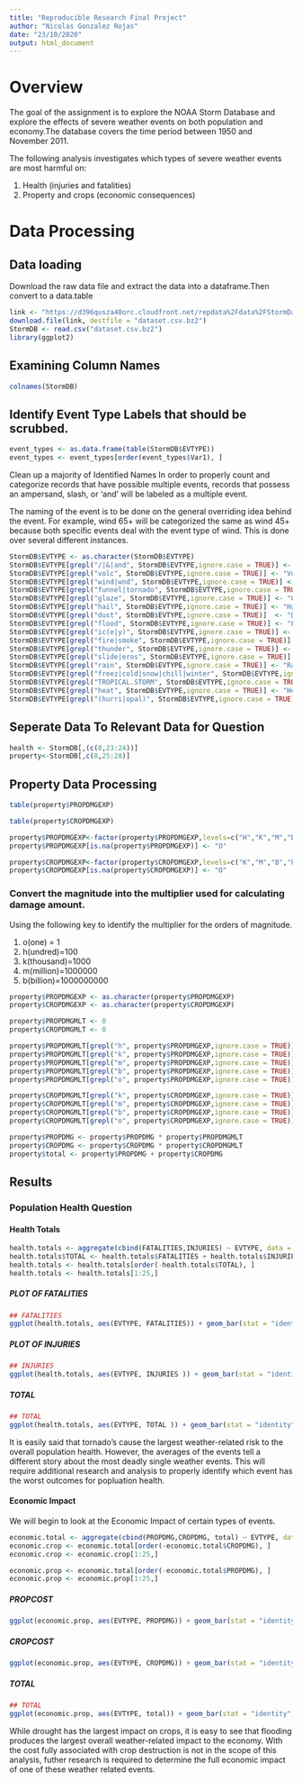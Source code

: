 ```yaml
---
title: "Reproducible Research Final Project"
author: "Nicolas Gonzalez Rojas"
date: "23/10/2020"
output: html_document
---
```


# Overview
The goal of the assignment is to explore the NOAA Storm Database and explore the effects of severe weather events on both population and economy.The database covers the time period between 1950 and November 2011.

The following analysis investigates which types of severe weather events are most harmful on:

1. Health (injuries and fatalities)
2. Property and crops (economic consequences)

# Data Processing
## Data loading

Download the raw data file and extract the data into a dataframe.Then convert to a data.table

```r
link <- "https://d396qusza40orc.cloudfront.net/repdata%2Fdata%2FStormData.csv.bz2"
download.file(link, destfile = "dataset.csv.bz2")
StormDB <- read.csv("dataset.csv.bz2")
library(ggplot2)
```

## Examining Column Names
```r
colnames(StormDB)
```

## Identify Event Type Labels that should be scrubbed.
```r
event_types <- as.data.frame(table(StormDB$EVTYPE))
event_types <- event_types[order(event_types$Var1), ]
```

Clean up a majority of Identified Names In order to properly count and categorize records that have possible multiple events, records that possess an ampersand, slash, or 'and' will be labeled as a multiple event.

The naming of the event is to be done on the general overriding idea behind the event. For example, wind 65+ will be categorized the same as wind 45+ because both specific events deal with the event type of wind. This is done over several different instances.

```r
StormDB$EVTYPE <- as.character(StormDB$EVTYPE)
StormDB$EVTYPE[grepl("/|&|and", StormDB$EVTYPE,ignore.case = TRUE)] <- "Multiple Event"
StormDB$EVTYPE[grepl("volc", StormDB$EVTYPE,ignore.case = TRUE)] <- "Volcano"
StormDB$EVTYPE[grepl("wind|wnd", StormDB$EVTYPE,ignore.case = TRUE)] <- "WIND"
StormDB$EVTYPE[grepl("funnel|tornado", StormDB$EVTYPE,ignore.case = TRUE)] <- "Tornado"
StormDB$EVTYPE[grepl("glaze", StormDB$EVTYPE,ignore.case = TRUE)] <- "Glaze"
StormDB$EVTYPE[grepl("hail", StormDB$EVTYPE,ignore.case = TRUE)] <- "Hail"
StormDB$EVTYPE[grepl("dust", StormDB$EVTYPE,ignore.case = TRUE)]  <- "DUST"
StormDB$EVTYPE[grepl("flood", StormDB$EVTYPE,ignore.case = TRUE)] <- "FLOOD"
StormDB$EVTYPE[grepl("ic(e|y)", StormDB$EVTYPE,ignore.case = TRUE)] <- "Ice"
StormDB$EVTYPE[grepl("fire|smoke", StormDB$EVTYPE,ignore.case = TRUE)] <- "FIRE"
StormDB$EVTYPE[grepl("thunder", StormDB$EVTYPE,ignore.case = TRUE)] <- "Thunder Storm"
StormDB$EVTYPE[grepl("slide|eros", StormDB$EVTYPE,ignore.case = TRUE)] <- "Erosion"
StormDB$EVTYPE[grepl("rain", StormDB$EVTYPE,ignore.case = TRUE)] <- "Rain"
StormDB$EVTYPE[grepl("freez|cold|snow|chill|winter", StormDB$EVTYPE,ignore.case = TRUE)] <- "Cold Weather"
StormDB$EVTYPE[grepl("TROPICAL.STORM", StormDB$EVTYPE,ignore.case = TRUE)] <- "TROPICAL STORM"
StormDB$EVTYPE[grepl("heat", StormDB$EVTYPE,ignore.case = TRUE)] <- "Heat"
StormDB$EVTYPE[grepl("(hurri|opal)", StormDB$EVTYPE,ignore.case = TRUE)] <- "Hurricane"

```

## Seperate Data To Relevant Data for Question
```r
health <- StormDB[,(c(8,23:24))]
property<-StormDB[,c(8,25:28)]
```

## Property Data Processing
```r
table(property$PROPDMGEXP)
```

```r
table(property$CROPDMGEXP)
```

```r
property$PROPDMGEXP<-factor(property$PROPDMGEXP,levels=c("H","K","M","B","h","m","O"))
property$PROPDMGEXP[is.na(property$PROPDMGEXP)] <- "O"

property$CROPDMGEXP<-factor(property$CROPDMGEXP,levels=c("K","M","B","k","m","O"))
property$CROPDMGEXP[is.na(property$CROPDMGEXP)] <- "O"
```

### Convert the magnitude into the multiplier used for calculating damage amount.
Using the following key to identify the multiplier for the orders of magnitude.

1. o(one) = 1
2. h(undred)=100
3. k(thousand)=1000
4. m(million)=1000000
5. b(billion)=1000000000
```r
property$PROPDMGEXP <- as.character(property$PROPDMGEXP)
property$CROPDMGEXP <- as.character(property$CROPDMGEXP)

property$PROPDMGMLT <- 0
property$CROPDMGMLT <- 0

property$PROPDMGMLT[grepl("h", property$PROPDMGEXP,ignore.case = TRUE)]<-100
property$PROPDMGMLT[grepl("k", property$PROPDMGEXP,ignore.case = TRUE)]<-1000
property$PROPDMGMLT[grepl("m", property$PROPDMGEXP,ignore.case = TRUE)]<-1000000
property$PROPDMGMLT[grepl("b", property$PROPDMGEXP,ignore.case = TRUE)]<-1000000000
property$PROPDMGMLT[grepl("o", property$PROPDMGEXP,ignore.case = TRUE)]<-1

property$CROPDMGMLT[grepl("k", property$CROPDMGEXP,ignore.case = TRUE)]<-1000
property$CROPDMGMLT[grepl("m", property$CROPDMGEXP,ignore.case = TRUE)]<-1000000
property$CROPDMGMLT[grepl("b", property$CROPDMGEXP,ignore.case = TRUE)]<-1000000000
property$CROPDMGMLT[grepl("o", property$CROPDMGEXP,ignore.case = TRUE)]<-1

property$PROPDMG <- property$PROPDMG * property$PROPDMGMLT
property$CROPDMG <- property$CROPDMG * property$CROPDMGMLT
property$total <- property$PROPDMG + property$CROPDMG
```

## Results
### Population Health Question
#### Health Totals
```r
health.totals <- aggregate(cbind(FATALITIES,INJURIES) ~ EVTYPE, data = health, sum, na.rm=TRUE)
health.totals$TOTAL <- health.totals$FATALITIES + health.totals$INJURIES
health.totals <- health.totals[order(-health.totals$TOTAL), ]
health.totals <- health.totals[1:25,]
```

##### PLOT OF FATALITIES
```r
## FATALITIES
ggplot(health.totals, aes(EVTYPE, FATALITIES)) + geom_bar(stat = "identity") + theme(plot.title = element_text(hjust = 0.5)) + theme(axis.text.x = element_text(angle=45, hjust=1)) 
```

##### PLOT OF INJURIES
```r
## INJURIES
ggplot(health.totals, aes(EVTYPE, INJURIES )) + geom_bar(stat = "identity") + theme(plot.title = element_text(hjust = 0.5)) + theme(axis.text.x = element_text(angle=45, hjust=1))
```

##### TOTAL 
```r
## TOTAL
ggplot(health.totals, aes(EVTYPE, TOTAL )) + geom_bar(stat = "identity") + theme(plot.title = element_text(hjust = 0.5)) + theme(axis.text.x = element_text(angle=45, hjust=1))
```

It is easily said that tornado's cause the largest weather-related risk to the overall population health. However, the averages of the events tell a different story about the most deadly single weather events. This will require additional research and analysis to properly identify which event has the worst outcomes for popluation health.

#### Economic Impact
We will begin to look at the Economic Impact of certain types of events.
```r
economic.total <- aggregate(cbind(PROPDMG,CROPDMG, total) ~ EVTYPE, data = property, sum, na.rm=TRUE)
economic.crop <- economic.total[order(-economic.total$CROPDMG), ]
economic.crop <- economic.crop[1:25,]

economic.prop <- economic.total[order(-economic.total$PROPDMG), ]
economic.prop <- economic.prop[1:25,]
```

##### PROPCOST
```r
ggplot(economic.prop, aes(EVTYPE, PROPDMG)) + geom_bar(stat = "identity") + theme(plot.title = element_text(hjust = 0.5)) + theme(axis.text.x = element_text(angle=45, hjust=1)) 

```

##### CROPCOST
```r
ggplot(economic.prop, aes(EVTYPE, CROPDMG)) + geom_bar(stat = "identity") + theme(plot.title = element_text(hjust = 0.5)) + theme(axis.text.x = element_text(angle=45, hjust=1))
```

##### TOTAL 
```r
## TOTAL
ggplot(economic.prop, aes(EVTYPE, total)) + geom_bar(stat = "identity") + theme(plot.title = element_text(hjust = 0.5)) + theme(axis.text.x = element_text(angle=45, hjust=1)) + ylab("TOTAL")
```

While drought has the largest impact on crops, it is easy to see that flooding produces the largest overall weather-related impact to the economy. With the cost fully associated with crop destruction is not in the scope of this analysis, futher research is required to determine the full economic impact of one of these weather related events.